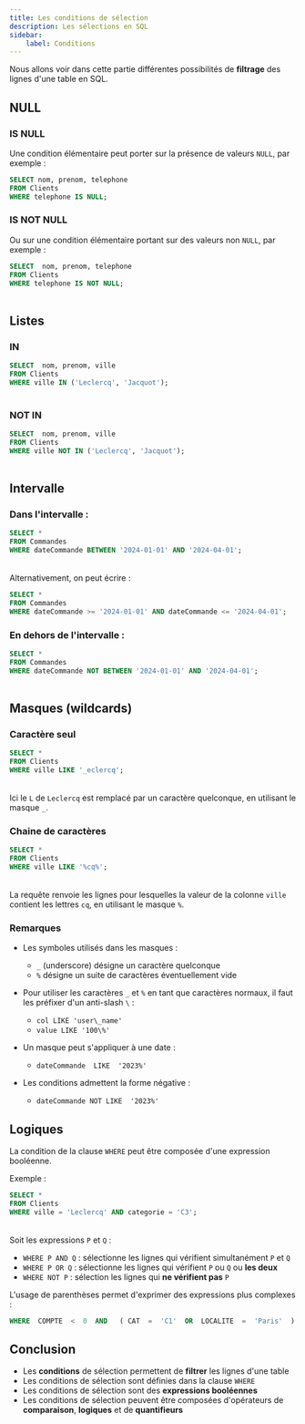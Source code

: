 ```yaml
---
title: Les conditions de sélection
description: Les sélections en SQL
sidebar:
    label: Conditions
---
```



<Slide title="Conditions">

Nous allons voir dans cette partie différentes possibilités de **filtrage** des lignes d'une table en SQL.

</Slide>

## NULL

<Slide title="NULL">

### IS NULL

Une condition élémentaire peut porter sur la présence de valeurs `NULL`, par exemple :

```sql
SELECT nom, prenom, telephone 
FROM Clients 
WHERE telephone IS NULL;
```

<Table
  sqliteDB="public/sample/ecommerce/ecommerce-fr-erd-v2.sqlite"
  title="Clients"
  query="SELECT  nom, prenom, telephone FROM Clients WHERE telephone IS NULL;"
/>

</Slide>
<Slide title="Conditions">

### IS NOT NULL

Ou sur une condition élémentaire portant sur des valeurs non `NULL`, par exemple :

```sql
SELECT  nom, prenom, telephone 
FROM Clients 
WHERE telephone IS NOT NULL;
```

<Table
  sqliteDB="public/sample/ecommerce/ecommerce-fr-erd-v2.sqlite"
  title="Clients"
  query="SELECT nom, prenom, telephone FROM Clients WHERE telephone IS NOT NULL;"
/>


</Slide>

## Listes

<Slide title="Listes">

### IN

```sql
SELECT  nom, prenom, ville 
FROM Clients 
WHERE ville IN ('Leclercq', 'Jacquot');
```

<Table
  sqliteDB="public/sample/ecommerce/ecommerce-fr-erd-v2.sqlite"
  title="Clients"
  query="SELECT nom, prenom, ville FROM Clients WHERE ville IN ('Leclercq', 'Jacquot');"
/>

</Slide>

<Slide title="Listes">

### NOT IN

```sql
SELECT  nom, prenom, ville 
FROM Clients 
WHERE ville NOT IN ('Leclercq', 'Jacquot');
```

<Table
  sqliteDB="public/sample/ecommerce/ecommerce-fr-erd-v2.sqlite"
  title="Clients"
  query="SELECT nom, prenom, ville FROM Clients WHERE ville NOT IN ('Leclercq', 'Jacquot');"
/>

</Slide>

## Intervalle

<Slide title="Intervalle">

### Dans l'intervalle :

```sql
SELECT * 
FROM Commandes 
WHERE dateCommande BETWEEN '2024-01-01' AND '2024-04-01';
```

<Table
  sqliteDB="public/sample/ecommerce/ecommerce-fr-erd-v2.sqlite"
  title="Commandes"
  query="SELECT * FROM Commandes WHERE dateCommande BETWEEN '2024-01-01' AND '2024-04-01';"
/>

Alternativement, on peut écrire :

```sql
SELECT * 
FROM Commandes 
WHERE dateCommande >= '2024-01-01' AND dateCommande <= '2024-04-01';
```

</Slide>

<Slide title="Intervalle">

### En dehors de l'intervalle :

```sql
SELECT * 
FROM Commandes 
WHERE dateCommande NOT BETWEEN '2024-01-01' AND '2024-04-01';
```

<Table
  sqliteDB="public/sample/ecommerce/ecommerce-fr-erd-v2.sqlite"
  title="Commandes"
  query="SELECT * FROM Commandes WHERE dateCommande NOT BETWEEN '2024-01-01' AND '2024-04-01';"
/>

</Slide>

## Masques (wildcards)

<Slide title="Masques (wildcards)">

### Caractère seul

```sql
SELECT * 
FROM Clients 
WHERE ville LIKE '_eclercq';
```

<Table
  sqliteDB="public/sample/ecommerce/ecommerce-fr-erd-v2.sqlite"
  title="Clients"
  query="SELECT * FROM Clients WHERE ville LIKE '_eclercq';"
/>

Ici le `L` de `Leclercq` est remplacé par un caractère quelconque, en utilisant le masque `_`.

</Slide>
<Slide title="Masques (wildcards)">

### Chaine de caractères

```sql
SELECT * 
FROM Clients 
WHERE ville LIKE '%cq%';
```

<Table
  sqliteDB="public/sample/ecommerce/ecommerce-fr-erd-v2.sqlite"
  title="Clients"
  query="SELECT * FROM Clients WHERE ville LIKE '%cq%';"
/>

La requête renvoie les lignes pour lesquelles la valeur de la colonne `ville` contient les lettres `cq`, en utilisant le masque `%`.

</Slide>
<Slide title="Masques (wildcards)">

### Remarques

* Les symboles utilisés dans les masques :
  * `_` (underscore) désigne un caractère quelconque
  * `%` désigne un suite de caractères éventuellement vide

* Pour utiliser les caractères `_` et `%` en tant que caractères normaux, il faut les préfixer d'un anti-slash `\` :
  * `col LIKE 'user\_name'`
  * `value LIKE '100\%'`

* Un masque peut s'appliquer à une date :
  * `dateCommande  LIKE  '2023%'`

* Les conditions admettent la forme négative :
  * `dateCommande NOT LIKE  '2023%'`

</Slide>
<Slide>

## Logiques

La condition de la clause `WHERE` peut être composée d'une expression booléenne. 

Exemple :

```sql
SELECT * 
FROM Clients 
WHERE ville = 'Leclercq' AND categorie = 'C3';
```
<Table
  sqliteDB="public/sample/ecommerce/ecommerce-fr-erd-v2.sqlite"
  title="Clients"
  query="SELECT * FROM Clients WHERE ville = 'Leclercq' AND categorie = 'C3'"
/>

Soit les expressions `P` et `Q` : 
  * `WHERE P AND Q` : sélectionne les lignes qui vérifient simultanément `P` et `Q`
  * `WHERE P OR Q` : sélectionne les lignes qui vérifient `P` ou `Q` ou **les deux**
  * `WHERE NOT P` : sélection les lignes qui **ne vérifient pas** `P`

L'usage de parenthèses permet d'exprimer des expressions plus complexes :
  
```sql
WHERE  COMPTE  <  0  AND   ( CAT  =  'C1'  OR  LOCALITE  =  'Paris'  )
```

</Slide>
<Slide>

## Conclusion

* Les **conditions** de sélection permettent de **filtrer** les lignes d'une table
* Les conditions de sélection sont définies dans la clause `WHERE`
* Les conditions de sélection sont des **expressions booléennes**
* Les conditions de sélection peuvent être composées d'opérateurs de **comparaison**, **logiques** et de **quantifieurs**


</Slide>
